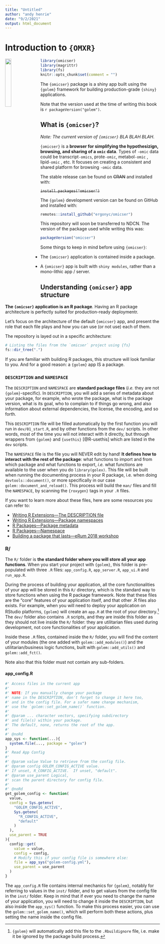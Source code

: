 ```yaml
---
title: "Untitled"
author: "andy henrie"
date: "9/2/2021"
output: html_document
---
```

# Introduction to `{OMXR}` {#omxr}

```{=html}
<style>
img.left {
  float: left;
  margin-right: 1em;
}
</style>
```
<img src="img/thinkr-hex-golem2.png" class="left" width="20%"/>

```r
library(omicser)
library(magrittr)
library(fs)
knitr::opts_chunk$set(comment = "")
```

The `{omicser}` package is a shiny app built using the `{golem}` framework for building production-grade `{shiny}` applications.

Note that the version used at the time of writing this book is `r packageVersion("golem")`.

## What is `{omicser}`?

*Note: The current version of `{omicser}` BLA BLAH BLAH.*

`{omicser}` is a **browser for simplifying the hypothesizign, browsing, and sharing of a `omic` data**.  Types of `-omic` data could be transcript`-omics`, prote`-omic`, metabol`-omic` , lipid`-omic` , etc.
It focuses on creating a consistent and shared platform for browsing `-omic` data.

The stable release can be found on ~~CRAN~~ and installed with:

~~`install.packages("omicser")`~~

The `{golem}` development version can be found on GitHub and installed with:

```r
remotes::install_github("ergonyc/omicser")
```

This repository will soon be transferred to NDCN.  The version of the package used while writing this was:

```r
packageVersion("omicser")
```


Some things to keep in mind before using `{omicser}`:

-   The `{omicser}` application is contained inside a package.
    
-   A `{omicser}` app is built with `shiny modules`, rather than a mono-lithic app / server.


## Understanding `{omicser}` app structure

**The `{omicser}` application is an R package**.
Having an R package architecture is perfectly suited for production-ready deploymentr.

Let's focus on the architecture of the default `{omicser}` app, and present the role that each file plays and how you can use (or not use) each of them.

The repository is layed out in a specific architecture:

```r
# Listing the files from the `omicser` project using {fs}
fs::dir_tree(".")
```

If you are familiar with building R packages, this structure will look familiar to you.
And for a good reason: a `{golem}` app IS a package.

### `DESCRIPTION` and `NAMESPACE`

The `DESCRIPTION` and `NAMESPACE` are **standard package files** (*i.e.* they are not `{golem}`-specific).
In `DESCRIPTION`, you will add a series of metadata about your package, for example, who wrote the package, what is the package version, what is its goal, who to complain to if things go wrong, and also information about external dependencies, the license, the encoding, and so forth.

This `DESCRIPTION` file will be filled automatically by the first function you will run in `dev/01_start.R`, and by other functions from the `dev/` scripts.
In other words, most of the time you will not interact with it directly, but through wrappers from `{golem}` and `{usethis}` [@R-usethis] which are listed in the `dev` scripts.

The `NAMESPACE` file is the file you will NEVER edit by hand!
**It defines how to interact with the rest of the package**: what functions to import and from which package and what functions to export, *i.e.* what functions are available to the user when you do `library(golex)`.
This file will be built when running the documenting process in your R package, i.e. when doing `devtools::document()`, or more specifically in our case `golem::document_and_reload()`.
This process will build the `man/` files and fill the `NAMESPACE`, by scanning the `{roxygen}` tags in your `.R` files.

If you want to learn more about these files, here are some resources you can refer to:

-   [Writing R Extensions—The DESCRIPTION file](https://cran.r-project.org/doc/manuals/r-release/R-exts.html#The-DESCRIPTION-file)
-   [Writing R Extensions—Package namespaces](https://cran.r-project.org/doc/manuals/r-release/R-exts.html#Package-namespaces)
-   [R Packages—Package metadata](https://r-pkgs.org/description.html#)
-   [R Packages—Namespace](https://r-pkgs.org/namespace.html)
-   [Building a package that lasts—eRum 2018 workshop](https://speakerdeck.com/colinfay/building-a-package-that-lasts-erum-2018-workshop)

### R/

The `R/` folder is **the standard folder where you will store all your app functions**.
When you start your project with `{golem}`, this folder is pre-populated with three `.R` files: `app_config.R`, `app_server.R`, `app_ui.R` and `run_app.R`.

During the process of building your application, all the core functionalities of your app will be stored in this `R/` directory, which is the standard way to store functions when using the R package framework.
Note that these files are the "core" features of your application itself, and that other .R files also exists.
For example, when you will need to deploy your application on RStudio platforms, `{golem}` will create an `app.R` at the root of your directory.[^golem-1]
The `dev/` folder also contains `.R` scripts, and they are inside this folder as they should not live inside the `R/` folder: they are utilitarian files used during development, not core functionalities of your application.

[^golem-1]: `{golem}` will automatically add this file to the `.Rbuildignore` file, i.e. make it be ignored by the package build process.

Inside these `.R` files, contained inside the `R/` folder, you will find the content of your modules (the one added with `golem::add_modules()`) and the utilitarian/business logic functions, built with `golem::add_utils()` and `golem::add_fct()`.

Note also that this folder must not contain any sub-folders.

#### app\_config.R {.unnumbered}

``` .r
#' Access files in the current app
#' 
#' NOTE: If you manually change your package 
#' name in the DESCRIPTION, don't forget to change it here too,
#' and in the config file. For a safer name change mechanism, 
#' use the `golem::set_golem_name()` function.
#' 
#' @param ... character vectors, specifying subdirectory 
#' and file(s) within your package. 
#' The default, none, returns the root of the app.
#' 
#' @noRd
app_sys <- function(...){
  system.file(..., package = "golex")
}
#' Read App Config
#' 
#' @param value Value to retrieve from the config file. 
#' @param config GOLEM_CONFIG_ACTIVE value. 
#' If unset, R_CONFIG_ACTIVE.  If unset, "default".
#' @param use_parent Logical, 
#' scan the parent directory for config file.
#' 
#' @noRd
get_golem_config <- function(
  value, 
  config = Sys.getenv(
    "GOLEM_CONFIG_ACTIVE", 
    Sys.getenv(
      "R_CONFIG_ACTIVE", 
      "default"
    )
  ), 
  use_parent = TRUE
){
  config::get(
    value = value, 
    config = config, 
    # Modify this if your config file is somewhere else:
    file = app_sys("golem-config.yml"), 
    use_parent = use_parent
  )
}
```

The `app_config.R` file contains internal mechanics for `{golem}`, notably for referring to values in the `inst/` folder, and to get values from the config file in the `inst/` folder.
Keep in mind that if ever you need to change the name of your application, you will need to change it inside the `DESCRIPTION`, but also inside the `app_sys()` function.
To make this process easier, you can use the `golem::set_golem_name()`, which will perform both these actions, plus setting the name inside the config file.
